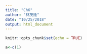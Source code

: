 ```yaml
---
title: "Ch6"
author: "林茂廷"
date: "10/25/2018"
output: html_document
---
```


```r
knitr::opts_chunk$set(echo = TRUE)
```

```r
a<-c(1)
```

